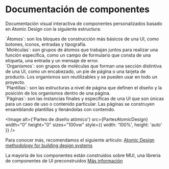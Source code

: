 
<Meta title="Principal/Presentación" />

# Documentación de componentes

Documentación visual interactiva de componentes personalizados basado en Atomic Design con la siguiente estructura:

<div>
  `Átomos`: son los bloques de construcción más básicos de una UI, como botones,
  iconos, entradas y tipografía.
</div>

<div>
  `Moléculas`: son grupos de átomos que trabajan juntos para realizar una
  función específica, como un campo de formulario que consta de una etiqueta,
  una entrada y un mensaje de error.
</div>

<div>
  `Organismos`: son grupos de moléculas que forman una sección distintiva de una
  UI, como un encabezado, un pie de página o una tarjeta de producto. Los
  organismos son reutilizables y se pueden usar en todo un proyecto.
</div>

<div>
  `Plantillas`: son las estructuras a nivel de página que definen el diseño y la
  posición de los organismos dentro de una página.
</div>

<div>
  `Páginas`: son las instancias finales y específicas de una UI que son únicas
  para un caso de uso o contenido particular. Las páginas se construyen
  ensamblando plantillas y llenándolas con contenido.
</div>

<Image alt={'Partes de diseño atómico'} src={PartesAtomicDesign} width="0" height="0" sizes="100vw" style={{ width: '100%', height: 'auto' }} />

Para conocer más, recomendamos el siguiente artículo: <a href="https://blog.kamathrohan.com/atomic-design-methodology-for-building-design-systems-f912cf714f53">Atomic Design methodology for building design systems</a>

La mayoría de los componentes están construidos sobre MUI, una librería de componentes de UI preconstruidos <a href="https://mui.com/material-ui/getting-started/installation/">Más información</a>
